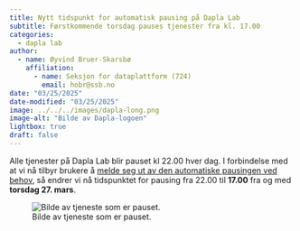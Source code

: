 ```yaml
---
title: Nytt tidspunkt for automatisk pausing på Dapla Lab
subtitle: Førstkommende torsdag pauses tjenester fra kl. 17.00 
categories:
  - dapla lab
author:
  - name: Øyvind Bruer-Skarsbø
    affiliation: 
      - name: Seksjon for dataplattform (724)
        email: hobr@ssb.no
date: "03/25/2025"
date-modified: "03/25/2025"
image: ../../../images/dapla-long.png
image-alt: "Bilde av Dapla-logoen"
lightbox: true
draft: false
---
```


Alle tjenester på Dapla Lab blir pauset kl 22.00 hver dag. I forbindelse med at vi nå tilbyr brukere å [melde seg ut av den automatiske pausingen ved behov](../2025-03-03-dapla-lab-nosuspend/), så endrer vi nå tidspunktet for pausing fra 22.00 til **17.00** fra og med **torsdag 27. mars**. 

![Bilde av tjeneste som er pauset.](./dapla-lab-paused-service.png){fig-alt="Bilde av tjeneste som er pauset." #fig-dapla-lab-paused-service}
